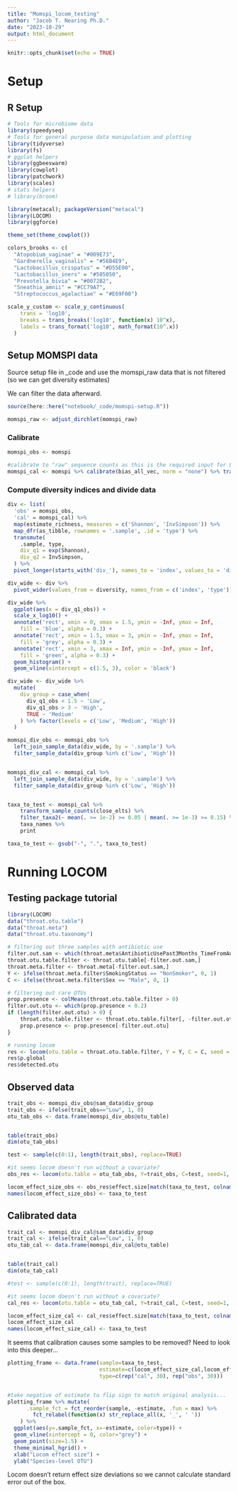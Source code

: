 ```yaml
---
title: "Momspi_locom_testing"
author: "Jacob T. Nearing Ph.D."
date: "2023-10-29"
output: html_document
---
```


```r
knitr::opts_chunk$set(echo = TRUE)
```

# Setup

## R Setup

```r
# Tools for microbiome data
library(speedyseq)
# Tools for general purpose data manipulation and plotting
library(tidyverse)
library(fs)
# ggplot helpers
library(ggbeeswarm)
library(cowplot)
library(patchwork)
library(scales)
# stats helpers
# library(broom)

library(metacal); packageVersion("metacal")
library(LOCOM)
library(ggforce)
```

```r
theme_set(theme_cowplot())

colors_brooks <- c(
  "Atopobium_vaginae" = "#009E73",
  "Gardnerella_vaginalis" = "#56B4E9",
  "Lactobacillus_crispatus" = "#D55E00",
  "Lactobacillus_iners" = "#505050",
  "Prevotella_bivia" = "#0072B2",
  "Sneathia_amnii" = "#CC79A7",
  "Streptococcus_agalactiae" = "#E69F00")

scale_y_custom <- scale_y_continuous(
    trans = 'log10',
    breaks = trans_breaks('log10', function(x) 10^x),
    labels = trans_format('log10', math_format(10^.x))
  )
```

## Setup MOMSPI data

Source setup file in _code and use the momspi_raw data that is not filtered (so we can get diversity estimates)

We can filter the data afterward.
```r
source(here::here("notebook/_code/momspi-setup.R"))

momspi_raw <- adjust_dirchlet(momspi_raw)

```

### Calibrate

```r
momspi_obs <- momspi

#calibrate to "raw" sequence counts as this is the required input for LOCOM
momspi_cal <- momspi %>% calibrate(bias_all_vec, norm = "none") %>% transform_sample_counts(function (x) round(x, 0))
```

### Compute diversity indices and divide data

```r
div <- list(
  'obs' = momspi_obs,
  'cal' = momspi_cal) %>%
  map(estimate_richness, measures = c('Shannon', 'InvSimpson')) %>%
  map_dfr(as_tibble, rownames = '.sample', .id = 'type') %>%
  transmute(
    .sample, type,
    div_q1 = exp(Shannon),
    div_q2 = InvSimpson,
  ) %>%
  pivot_longer(starts_with('div_'), names_to = 'index', values_to = 'diversity')

div_wide <- div %>%
  pivot_wider(values_from = diversity, names_from = c('index', 'type')) 
```

```r
div_wide %>%
  ggplot(aes(x = div_q1_obs)) +
  scale_x_log10() +
  annotate('rect', xmin = 0, xmax = 1.5, ymin = -Inf, ymax = Inf, 
    fill = 'blue', alpha = 0.3) +
  annotate('rect', xmin = 1.5, xmax = 3, ymin = -Inf, ymax = Inf, 
    fill = 'grey', alpha = 0.3) +
  annotate('rect', xmin = 3, xmax = Inf, ymin = -Inf, ymax = Inf, 
    fill = 'green', alpha = 0.3) +
  geom_histogram() +
  geom_vline(xintercept = c(1.5, 3), color = 'black')
```

```r
div_wide <- div_wide %>%
  mutate(
    div_group = case_when(
      div_q1_obs < 1.5 ~ 'Low',
      div_q1_obs > 3 ~ 'High',
      TRUE ~ 'Medium'
    ) %>% factor(levels = c('Low', 'Medium', 'High'))
  )
```

```r
momspi_div_obs <- momspi_obs %>%
  left_join_sample_data(div_wide, by = '.sample') %>%
  filter_sample_data(div_group %in% c('Low', 'High'))


momspi_div_cal <- momspi_cal %>%
  left_join_sample_data(div_wide, by = '.sample') %>%
  filter_sample_data(div_group %in% c('Low', 'High'))


taxa_to_test <- momspi_cal %>%
    transform_sample_counts(close_elts) %>%
    filter_taxa2(~ mean(. >= 1e-2) >= 0.05 | mean(. >= 1e-3) >= 0.15) %>%
    taxa_names %>%
    print

taxa_to_test <- gsub("-", ".", taxa_to_test)
```



# Running LOCOM

## Testing package tutorial
```r
library(LOCOM)
data("throat.otu.table")
data("throat.meta")
data("throat.otu.taxonomy")

# filtering out three samples with antibiotic use
filter.out.sam <- which(throat.meta$AntibioticUsePast3Months_TimeFromAntibioticUsage != "None")
throat.otu.table.filter <- throat.otu.table[-filter.out.sam,]
throat.meta.filter <- throat.meta[-filter.out.sam,]
Y <- ifelse(throat.meta.filter$SmokingStatus == "NonSmoker", 0, 1)
C <- ifelse(throat.meta.filter$Sex == "Male", 0, 1)

# filtering out rare OTUs
prop.presence <- colMeans(throat.otu.table.filter > 0)
filter.out.otu <- which(prop.presence < 0.2)
if (length(filter.out.otu) > 0) {
    throat.otu.table.filter <- throat.otu.table.filter[, -filter.out.otu]
    prop.presence <- prop.presence[-filter.out.otu]
}

# running locom
res <- locom(otu.table = throat.otu.table.filter, Y = Y, C = C, seed = 1, n.cores=4, n.perm.max = 1000)
res$p.global
res$detected.otu
```

## Observed data
```r
trait_obs <- momspi_div_obs@sam_data$div_group
trait_obs <- ifelse(trait_obs=="Low", 1, 0)
otu_tab_obs <- data.frame(momspi_div_obs@otu_table)


table(trait_obs)
dim(otu_tab_obs)

test <- sample(c(0:1), length(trait_obs), replace=TRUE)

#it seems locom doesn't run without a covariate?
obs_res <- locom(otu.table = otu_tab_obs, Y=trait_obs, C=test, seed=1, n.cores = 2, n.perm.max = 1000)

locom_effect_size_obs <- obs_res$effect.size[match(taxa_to_test, colnames(obs_res$effect.size))]
names(locom_effect_size_obs) <- taxa_to_test
```

## Calibrated data

```r
trait_cal <- momspi_div_cal@sam_data$div_group
trait_cal <- ifelse(trait_cal=="Low", 1, 0)
otu_tab_cal <- data.frame(momspi_div_cal@otu_table)


table(trait_cal)
dim(otu_tab_cal)

#test <- sample(c(0:1), length(trait), replace=TRUE)

#it seems locom doesn't run without a covariate?
cal_res <- locom(otu.table = otu_tab_cal, Y=trait_cal, C=test, seed=1, n.cores = 2, n.perm.max = 1000)

locom_effect_size_cal <- cal_res$effect.size[match(taxa_to_test, colnames(cal_res$effect.size))]
locom_effect_size_cal
names(locom_effect_size_cal) <- taxa_to_test
```

It seems that calibration causes some samples to be removed? Need to look into this deeper...

```r
plotting_frame <- data.frame(sample=taxa_to_test,
                             estimate=c(locom_effect_size_cal,locom_effect_size_obs),
                             type=c(rep("cal", 30), rep("obs", 30)))


#take negative of estimate to flip sign to match original analysis...
plotting_frame %>% mutate(
      .sample_fct = fct_reorder(sample, -estimate, .fun = max) %>%
        fct_relabel(function(x) str_replace_all(x, '_', ' '))
    ) %>% 
  ggplot(aes(y=.sample_fct, x=-estimate, color=type)) +
  geom_vline(xintercept = 0, color="grey") +
  geom_point(size=1.5) +
  theme_minimal_hgrid() +
  xlab("Locom effect size") +
  ylab("Species-level OTU")
```

Locom doesn't return effect size deviations so we cannot calculate standard error out of the box.

